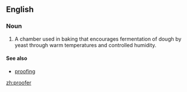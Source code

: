 ==English==
===Noun===
{{en-noun}}
# A chamber used in baking that encourages fermentation of dough by yeast through warm temperatures and controlled humidity.

====See also====
*[[proofing]]

[[zh:proofer]]